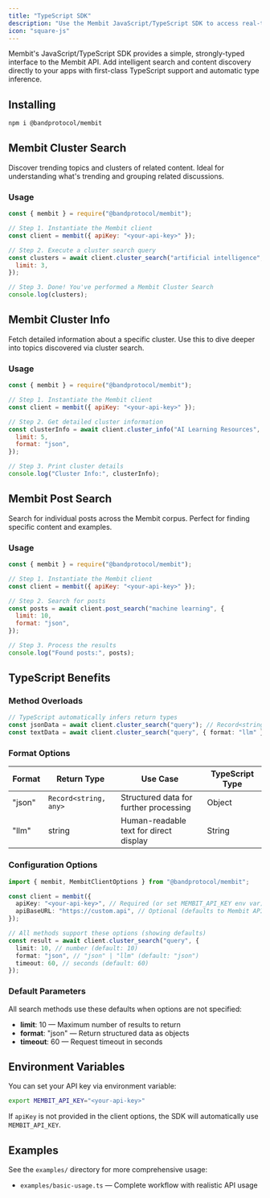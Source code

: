 ```yaml
---
title: "TypeScript SDK"
description: "Use the Membit JavaScript/TypeScript SDK to access real-time context with strong typing and simple APIs."
icon: "square-js"
---
```


Membit's JavaScript/TypeScript SDK provides a simple, strongly-typed interface to the Membit API. Add intelligent search and content discovery directly to your apps with first-class TypeScript support and automatic type inference.

## Installing

```bash
npm i @bandprotocol/membit
```

## Membit Cluster Search

Discover trending topics and clusters of related content. Ideal for understanding what's trending and grouping related discussions.

### Usage

```javascript
const { membit } = require("@bandprotocol/membit");

// Step 1. Instantiate the Membit client
const client = membit({ apiKey: "<your-api-key>" });

// Step 2. Execute a cluster search query
const clusters = await client.cluster_search("artificial intelligence", {
  limit: 3,
});

// Step 3. Done! You've performed a Membit Cluster Search
console.log(clusters);
```

## Membit Cluster Info

Fetch detailed information about a specific cluster. Use this to dive deeper into topics discovered via cluster search.

### Usage

```javascript
const { membit } = require("@bandprotocol/membit");

// Step 1. Instantiate the Membit client
const client = membit({ apiKey: "<your-api-key>" });

// Step 2. Get detailed cluster information
const clusterInfo = await client.cluster_info("AI Learning Resources", {
  limit: 5,
  format: "json",
});

// Step 3. Print cluster details
console.log("Cluster Info:", clusterInfo);
```

## Membit Post Search

Search for individual posts across the Membit corpus. Perfect for finding specific content and examples.

### Usage

```javascript
const { membit } = require("@bandprotocol/membit");

// Step 1. Instantiate the Membit client
const client = membit({ apiKey: "<your-api-key>" });

// Step 2. Search for posts
const posts = await client.post_search("machine learning", {
  limit: 10,
  format: "json",
});

// Step 3. Process the results
console.log("Found posts:", posts);
```

## TypeScript Benefits

### Method Overloads

```typescript
// TypeScript automatically infers return types
const jsonData = await client.cluster_search("query"); // Record<string, any>
const textData = await client.cluster_search("query", { format: "llm" }); // string
```

### Format Options

| Format | Return Type           | Use Case                               | TypeScript Type |
| ------ | --------------------- | -------------------------------------- | --------------- |
| "json" | `Record<string, any>` | Structured data for further processing | Object          |
| "llm"  | string                | Human-readable text for direct display | String          |

### Configuration Options

```typescript
import { membit, MembitClientOptions } from "@bandprotocol/membit";

const client = membit({
  apiKey: "<your-api-key>", // Required (or set MEMBIT_API_KEY env var)
  apiBaseURL: "https://custom.api", // Optional (defaults to Membit API)
});

// All methods support these options (showing defaults)
const result = await client.cluster_search("query", {
  limit: 10, // number (default: 10)
  format: "json", // "json" | "llm" (default: "json")
  timeout: 60, // seconds (default: 60)
});
```

### Default Parameters

All search methods use these defaults when options are not specified:

- **limit**: 10 — Maximum number of results to return
- **format**: "json" — Return structured data as objects
- **timeout**: 60 — Request timeout in seconds

## Environment Variables

You can set your API key via environment variable:

```bash
export MEMBIT_API_KEY="<your-api-key>"
```

If `apiKey` is not provided in the client options, the SDK will automatically use `MEMBIT_API_KEY`.

## Examples

See the `examples/` directory for more comprehensive usage:

- `examples/basic-usage.ts` — Complete workflow with realistic API usage
